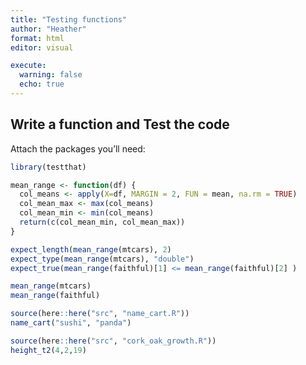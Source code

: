 ```yaml
---
title: "Testing functions"
author: "Heather"
format: html
editor: visual

execute: 
  warning: false
  echo: true
---
```


## Write a function and Test the code

Attach the packages you'll need:

```r
library(testthat)
```

```r
mean_range <- function(df) {
  col_means <- apply(X=df, MARGIN = 2, FUN = mean, na.rm = TRUE)
  col_mean_max <- max(col_means)
  col_mean_min <- min(col_means)
  return(c(col_mean_min, col_mean_max))
}

expect_length(mean_range(mtcars), 2)
expect_type(mean_range(mtcars), "double")
expect_true(mean_range(faithful)[1] <= mean_range(faithful)[2] )

mean_range(mtcars)
mean_range(faithful)

```

```r
source(here::here("src", "name_cart.R"))
name_cart("sushi", "panda")
```

```r
source(here::here("src", "cork_oak_growth.R"))
height_t2(4,2,19)
```
